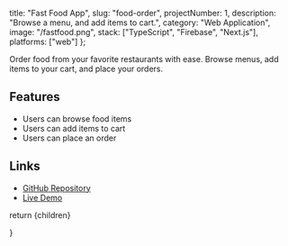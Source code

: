   title: "Fast Food App",
  slug: "food-order",
  projectNumber: 1,
  description:
    "Browse a menu, and add items to cart.",
  category: "Web Application",
  image: "/fastfood.png",
  stack: ["TypeScript", "Firebase", "Next.js"],
    platforms: ["web"]
};


Order food from your favorite restaurants with ease. Browse menus, add items to your cart, and place your orders.

## Features

- Users can browse food items
- Users can add items to cart
- Users can place an order

## Links

- [GitHub Repository](https://github.com/colinguinane1/fast-food-app)
- [Live Demo](https://food.colinguinane.com)

return <MdxLayout>{children}</MdxLayout>

}




